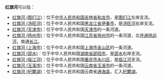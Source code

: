 '''红旗河'''可以指：
*[[红旗河_(图们江)|红旗河 (图们江)]]：位于[[中华人民共和国|中华人民共和国]][[吉林省|吉林省]][[和龙市|和龙市]]，是[[图们江|图们江]]左岸支流。
*[[红旗河_(汤旺河)|红旗河 (汤旺河)]]：位于中华人民共和国[[黑龙江省|黑龙江省]][[伊春市|伊春市]]，是[[汤旺河|汤旺河]]右岸支流。
*[[红旗河_(天津市)|红旗河 (天津市)]]：位于中华人民共和国[[天津市|天津市]]的一条河道。
*[[红旗河_(扬州市)|红旗河 (扬州市)]]：位于中华人民共和国[[江苏省|江苏省]][[扬州市|扬州市]]的一条河道，北连[[通扬运河|通扬运河]]，南通[[长江|长江]]。
*[[红旗河_(上海市)|红旗河 (上海市)]]：位于中华人民共和国[[上海市|上海市]][[金山区_(上海市)|金山区]]的一条河道。
*[[红旗河_(邵水)|红旗河 (邵水)]]：位于中华人民共和国[[湖南省|湖南省]][[邵阳市|邵阳市]]，是[[邵水|邵水]]右岸支流。
*[[红旗河_(临江河)|红旗河 (临江河)]]：位于中华人民共和国[[重庆市|重庆市]][[永川区|永川区]]，是[[临江河|临江河]]支流。
*[[红旗河_(玉溪市)|红旗河 (玉溪市)]]：位于中华人民共和国[[云南省|云南省]][[玉溪市|玉溪市]]的一条河道。
*[[红旗河_(杞麓湖)|红旗河 (杞麓湖)]]：位于中华人民共和国云南省[[通海县|通海县]]，汇入[[杞麓湖|杞麓湖]]。
{{disambig|H|Cat=三字中国地名消歧义}}